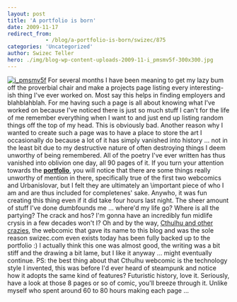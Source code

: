 ```yaml
---
layout: post
title: 'A portfolio is born'
date: 2009-11-17
redirect_from: 
            - /blog/a-portfolio-is-born/swizec/875
categories: 'Uncategorized'
author: Swizec Teller
hero: ./img/blog-wp-content-uploads-2009-11-i_pmsmv5f-300x300.jpg
---
```

[![i_pmsmv5f](./img/blog-wp-content-uploads-2009-11-i_pmsmv5f-300x300.jpg "i_pmsmv5f")](http://swizec.com/blog/wp-content/uploads/2009/11/i_pmsmv5f.jpg) For several months I have been meaning to get my lazy bum off the proverbial chair and make a projects page listing every interesting-ish thing I've ever worked on. Most say this helps in finding employers and blahblahblah. For me having such a page is all about knowing what I've worked on because I've noticed there is just so much stuff I can't for the life of me remember everything when I want to and just end up listing random things off the top of my head. This is obviously bad. Another reason why I wanted to create such a page was to have a place to store the art I occasionally do because a lot of it has simply vanished into history ... not in the least bit due to my destructive nature of often destroying things I deem unworthy of being remembered. All of the poetry I've ever written has thus vanished into oblivion one day, all 90 pages of it. If you turn your attention towards the [**portfolio**](http://swizec.com/blog/projects-portfolio), you will notice that there are some things really unworthy of mention in there, specifically true of the first two webcomics and Urbanislovar, but I felt they are ultimately an \\important piece of who I am and are thus included for completenes' sake. Anywho, it was fun creating this thing even if it did take four hours last night. The sheer amount of stuff I've done dumbfounds me ... where'd my life go? Where is all the partying? The crack and hos? I'm gonna have an incredibly fun midlife crysis in a few decades won't I? Oh and by the way, [Cthulhu and other crazies](http://swizec.com/blog/projects-portfolio), the webcomic that gave its name to this blog and was the sole reason swizec.com even exists today has been fully backed up to the portfolio :) I actually think this one was almost good, the writing was a bit stiff and the drawing a bit lame, but I like it anyway ... might eventually continue. PS: the best thing about that Cthulhu webcomic is the technology style I invented, this was before I'd ever heard of steampunk and notice how it adopts the same kind of features? Futuristic history, love it. Seriously, have a look at those 8 pages or so of comic, you'll breeze through it. Unlike myself who spent around 60 to 80 hours making each page ...
